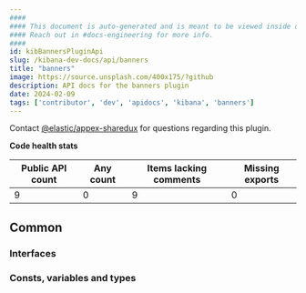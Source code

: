 ```yaml
---
####
#### This document is auto-generated and is meant to be viewed inside our experimental, new docs system.
#### Reach out in #docs-engineering for more info.
####
id: kibBannersPluginApi
slug: /kibana-dev-docs/api/banners
title: "banners"
image: https://source.unsplash.com/400x175/?github
description: API docs for the banners plugin
date: 2024-02-09
tags: ['contributor', 'dev', 'apidocs', 'kibana', 'banners']
---
```




Contact [@elastic/appex-sharedux](https://github.com/orgs/elastic/teams/appex-sharedux) for questions regarding this plugin.

**Code health stats**

| Public API count  | Any count | Items lacking comments | Missing exports |
|-------------------|-----------|------------------------|-----------------|
| 9 | 0 | 9 | 0 |

## Common

### Interfaces
<DocDefinitionList data={bannersObj.common.interfaces}/>

### Consts, variables and types
<DocDefinitionList data={bannersObj.common.misc}/>

